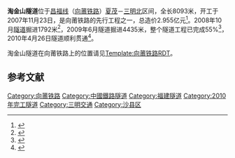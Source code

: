 {{Infobox tunnel
|name         = 淘金山隧道
|image        = 
|caption      = 
|line         = [[昌福线|昌福线]]（[[向莆铁路|向莆铁路]]）
|location     = [[淘金山|淘金山]]，向莆铁路中心-{里}-程：DK344+056<ref>{{Cite web |url=http://my.ally.net.cn/index.php?m=content&c=index&a=show&catid=569&id=444 |title=新建向塘至莆田（福州）铁路工程项目先行工程标段施工总 |access-date=2015-02-23 |archive-date=2015-02-23 |archive-url=https://web.archive.org/web/20150223110811/http://my.ally.net.cn/index.php?m=content&c=index&a=show&catid=569&id=444 |dead-url=no }}</ref>
|coordinates  =  {{Coord|38.022|113.773|display=inline,title}}
|system       = [[中国铁路总公司|中国铁路总公司]]
|status       = 使用中
|start        = 福建省三明市沙县富口镇南墘村
|end          = 福建省三明市沙县淘金山风景区南东侧约200m
|stations     = 
|startwork    = 2007年11月23日
|open         = 2013年9月26日
|close        = 
|owner        = 中国铁路总公司
|operator     = 中国铁路总公司[[南昌铁路局|南昌铁路局]]
|traffic      = 
|character    = 
|construction =
|length       = 8093米
|linelength   = 
|tracklength  = 
|notrack      = 单洞双线<ref>{{Cite web |url=http://news.66163.com/2008-01-18/139331.shtml |title=向莆铁路首座长隧-淘金山隧道开挖 |access-date=2015-02-23 |archive-url=https://web.archive.org/web/20150223095429/http://news.66163.com/2008-01-18/139331.shtml |archive-date=2015-02-23 |dead-url=yes }}</ref>
|gauge        = {{RailGauge|sg}}
|el           = 25,000V 50Hz
|speed        = 200 km/h
|hielevation  = 
|lowelevation = 
|height       = 
|grade        = 
}}
'''淘金山隧道'''位于[[昌福线|昌福线]]（[[向莆铁路|向莆铁路]]）[[夏茂站|夏茂]]－[[三明北站|三明北]]区间，全长8093米，开工于2007年11月23日，是向莆铁路的先行工程之一，总造价2.955亿元<ref>{{Cite web |url=http://news.66163.com/2008-01-20/263886.shtml |title=[三明] 向莆铁路淘金山隧道开始 |access-date=2015-02-23 |archive-url=https://web.archive.org/web/20150223110829/http://news.66163.com/2008-01-20/263886.shtml |archive-date=2015-02-23 |dead-url=yes }}</ref>。2008年10月[[隧道|隧道]]掘进1792米<ref>{{Cite web |url=http://news.sina.com.cn/c/2008-10-28/023614639009s.shtml |title=淘金山隧道施工取得重大进展 |access-date=2015-02-23 |archive-date=2019-01-28 |archive-url=https://web.archive.org/web/20190128082843/http://news.sina.com.cn/c/2008-10-28/023614639009s.shtml |dead-url=no }}</ref>，2009年6月隧道掘进4435米，整个隧道工程已完成55%<ref>{{Cite web |url=http://www.ce.cn/ztpd/xwzt/guonei/2009/haixi/kuaisufazhan/200906/09/t20090609_19280679.shtml |title=淘金山隧道进展顺利 |access-date=2015-02-23 |archive-url=https://web.archive.org/web/20150223095406/http://www.ce.cn/ztpd/xwzt/guonei/2009/haixi/kuaisufazhan/200906/09/t20090609_19280679.shtml |archive-date=2015-02-23 |dead-url=yes }}</ref>，2010年4月26日隧道顺利贯通<ref>{{Cite web |url=http://fjsx.gov.cn/zfxxgk/ShowArticle.asp?ArticleID=14429 |title=向莆铁路淘金山隧道顺利贯通 |access-date=2015-02-23 |archive-date=2016-03-04 |archive-url=https://web.archive.org/web/20160304114923/http://fjsx.gov.cn/zfxxgk/ShowArticle.asp?ArticleID=14429 |dead-url=yes }}</ref>。

淘金山隧道在向莆铁路上的位置请见[[Template:向莆铁路RDT|Template:向莆铁路RDT]]。

==参考文献==
{{Reflist}}

[[Category:向莆铁路|Category:向莆铁路]]
[[Category:中國鐵路隧道|Category:中國鐵路隧道]]
[[Category:福建隧道|Category:福建隧道]]
[[Category:2010年完工隧道|Category:2010年完工隧道]]
[[Category:三明交通|Category:三明交通]]
[[Category:沙县区|Category:沙县区]]